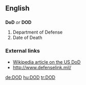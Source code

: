 {{also|död|død}}
==English==

==={{initialism}}===
'''DoD''' ''or'' '''DOD'''

# Department of Defense
# Date of Death

===External links===
* [[w:Department of Defense|Wikipedia article on the US DoD]]
* http://www.defenselink.mil/

[[de:DOD]]
[[hu:DOD]]
[[tr:DOD]]